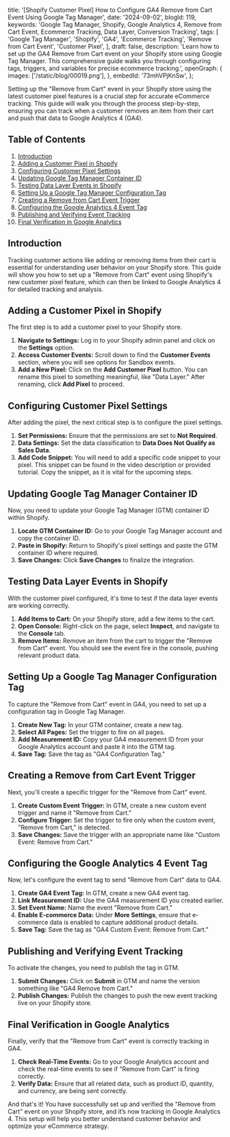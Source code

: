  title:
    '[Shopify Customer Pixel] How to Configure GA4 Remove from Cart Event Using Google Tag Manager',
  date: '2024-09-02',
  blogId: 119,
  keywords:
    'Google Tag Manager, Shopify, Google Analytics 4, Remove from Cart Event, Ecommerce Tracking, Data Layer, Conversion Tracking',
  tags: [
    'Google Tag Manager',
    'Shopify',
    'GA4',
    'Ecommerce Tracking',
    'Remove from Cart Event',
    'Customer Pixel',
  ],
  draft: false,
  description:
    'Learn how to set up the GA4 Remove from Cart event on your Shopify store using Google Tag Manager. This comprehensive guide walks you through configuring tags, triggers, and variables for precise ecommerce tracking.',
  openGraph: {
    images: ['/static/blog/00019.png'],
  },
  embedId: '73mhVPjKnSw',
};

Setting up the "Remove from Cart" event in your Shopify store using the latest customer pixel features is a crucial step for accurate eCommerce tracking. This guide will walk you through the process step-by-step, ensuring you can track when a customer removes an item from their cart and push that data to Google Analytics 4 (GA4).

## Table of Contents

1. [Introduction](#introduction)
2. [Adding a Customer Pixel in Shopify](#adding-a-customer-pixel-in-shopify)
3. [Configuring Customer Pixel Settings](#configuring-customer-pixel-settings)
4. [Updating Google Tag Manager Container ID](#updating-google-tag-manager-container-id)
5. [Testing Data Layer Events in Shopify](#testing-data-layer-events-in-shopify)
6. [Setting Up a Google Tag Manager Configuration Tag](#setting-up-a-google-tag-manager-configuration-tag)
7. [Creating a Remove from Cart Event Trigger](#creating-a-remove-from-cart-event-trigger)
8. [Configuring the Google Analytics 4 Event Tag](#configuring-the-google-analytics-4-event-tag)
9. [Publishing and Verifying Event Tracking](#publishing-and-verifying-event-tracking)
10. [Final Verification in Google Analytics](#final-verification-in-google-analytics)

## Introduction

Tracking customer actions like adding or removing items from their cart is essential for understanding user behavior on your Shopify store. This guide will show you how to set up a "Remove from Cart" event using Shopify's new customer pixel feature, which can then be linked to Google Analytics 4 for detailed tracking and analysis.

## Adding a Customer Pixel in Shopify

The first step is to add a customer pixel to your Shopify store.

1. **Navigate to Settings:** Log in to your Shopify admin panel and click on the **Settings** option.
2. **Access Customer Events:** Scroll down to find the **Customer Events** section, where you will see options for Sandbox events.
3. **Add a New Pixel:** Click on the **Add Customer Pixel** button. You can rename this pixel to something meaningful, like "Data Layer." After renaming, click **Add Pixel** to proceed.

<DataLayerCodeBlock fileName="remove_from_cart.js" />

## Configuring Customer Pixel Settings

After adding the pixel, the next critical step is to configure the pixel settings.

1. **Set Permissions:** Ensure that the permissions are set to **Not Required**.
2. **Data Settings:** Set the data classification to **Data Does Not Qualify as Sales Data**.
3. **Add Code Snippet:** You will need to add a specific code snippet to your pixel. This snippet can be found in the video description or provided tutorial. Copy the snippet, as it is vital for the upcoming steps.

## Updating Google Tag Manager Container ID

Now, you need to update your Google Tag Manager (GTM) container ID within Shopify.

1. **Locate GTM Container ID:** Go to your Google Tag Manager account and copy the container ID.
2. **Paste in Shopify:** Return to Shopify's pixel settings and paste the GTM container ID where required.
3. **Save Changes:** Click **Save Changes** to finalize the integration.

## Testing Data Layer Events in Shopify

With the customer pixel configured, it's time to test if the data layer events are working correctly.

1. **Add Items to Cart:** On your Shopify store, add a few items to the cart.
2. **Open Console:** Right-click on the page, select **Inspect**, and navigate to the **Console** tab.
3. **Remove Items:** Remove an item from the cart to trigger the "Remove from Cart" event. You should see the event fire in the console, pushing relevant product data.

## Setting Up a Google Tag Manager Configuration Tag

To capture the "Remove from Cart" event in GA4, you need to set up a configuration tag in Google Tag Manager.

1. **Create New Tag:** In your GTM container, create a new tag.
2. **Select All Pages:** Set the trigger to fire on all pages.
3. **Add Measurement ID:** Copy your GA4 measurement ID from your Google Analytics account and paste it into the GTM tag.
4. **Save Tag:** Save the tag as "GA4 Configuration Tag."

## Creating a Remove from Cart Event Trigger

Next, you'll create a specific trigger for the "Remove from Cart" event.

1. **Create Custom Event Trigger:** In GTM, create a new custom event trigger and name it "Remove from Cart."
2. **Configure Trigger:** Set the trigger to fire only when the custom event, "Remove from Cart," is detected.
3. **Save Changes:** Save the trigger with an appropriate name like "Custom Event: Remove from Cart."

## Configuring the Google Analytics 4 Event Tag

Now, let's configure the event tag to send "Remove from Cart" data to GA4.

1. **Create GA4 Event Tag:** In GTM, create a new GA4 event tag.
2. **Link Measurement ID:** Use the GA4 measurement ID you created earlier.
3. **Set Event Name:** Name the event "Remove from Cart."
4. **Enable E-commerce Data:** Under **More Settings**, ensure that e-commerce data is enabled to capture additional product details.
5. **Save Tag:** Save the tag as "GA4 Custom Event: Remove from Cart."

## Publishing and Verifying Event Tracking

To activate the changes, you need to publish the tag in GTM.

1. **Submit Changes:** Click on **Submit** in GTM and name the version something like "GA4 Remove from Cart."
2. **Publish Changes:** Publish the changes to push the new event tracking live on your Shopify store.

## Final Verification in Google Analytics

Finally, verify that the "Remove from Cart" event is correctly tracking in GA4.

1. **Check Real-Time Events:** Go to your Google Analytics account and check the real-time events to see if "Remove from Cart" is firing correctly.
2. **Verify Data:** Ensure that all related data, such as product ID, quantity, and currency, are being sent correctly.

And that's it! You have successfully set up and verified the "Remove from Cart" event on your Shopify store, and it’s now tracking in Google Analytics 4. This setup will help you better understand customer behavior and optimize your eCommerce strategy.
